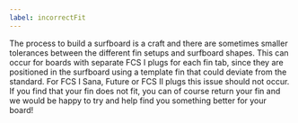 ```yaml
---
label: incorrectFit
---
```


The process to build a surfboard is a craft and there are sometimes smaller tolerances between the different fin setups and surfboard shapes. This can occur for boards with separate FCS I plugs for each fin tab, since they are positioned in the surfboard using a template fin that could deviate from the standard. For FCS I Sana, Future or FCS II plugs this issue should not occur. If you find that your fin does not fit, you can of course return your fin and we would be happy to try and help find you something better for your board!
